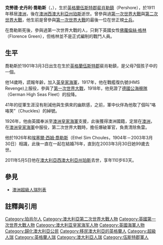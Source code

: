 {{Infobox Military Person
|name = 克勞德·喬勒斯（Claude Choules）
|birth_date = {{birth date|1901|3|3|df=y}}
|birth_place = {{GBR-1801}}[[英格蘭|英格蘭]][[伍斯特郡|伍斯特郡]][[裴肖勒鎮|裴肖勒鎮]]（Pershore） <ref name="1911 census">[http://dreammail.edgesuite.net/FindMyPast/claude_choules_1911.JPG 1911 census] {{webarchive|url=https://web.archive.org/web/20110723105555/http://dreammail.edgesuite.net/FindMyPast/claude_choules_1911.JPG |date=2011-07-23 }}</ref>
|death_date = {{death date|2011|5|5|1901|3|3|df=y}}（{{Age in years and days|1901|3|3|2011|5|5}}）
|death_place = {{AUS}}[[西澳大利亞州|西澳大利亞州]][[珀斯|珀斯]]
|image = [[File:Claude_Choules.jpg|200px]]
|caption = 克勞德·喬勒斯
|allegiance = {{GBR}}<br />{{AUS}}
|branch = [[英國皇家海軍|英國皇家海軍]]<br />[[澳洲皇家海軍|澳洲皇家海軍]]
|serviceyears = {{GBR}}（1916年－1926年）<br />{{AUS}}（1926年－1956年）
|rank = Acting Torpedo Officer, [[HMAS_Fremantle_(J246)|Fremantle]]<br />Chief Demolition Officer
|unit = 
|commands =
|battles = [[第一次世界大戰|第一次世界大戰]]<br />[[第二次世界大戰|第二次世界大戰]]
|spouse = 埃塞爾·西姆·喬勒斯（Ethel Sim Choules，1904－2003.03.30，99歲） 
|awards = 
|relations = 曾祖父：威廉·楊格·喬勒斯（William Young Choules，1803.12.25－1858.05.19）<br />曾祖母：莎拉·喬勒斯（Sarah Choules，1794.07.07－1847.08.04）<br />祖父：亨利·喬勒斯（ Henry Choules，1833.03.27－1893.06.08）<br />祖母：貝特西·梅·喬勒斯（Betsy May Choules，1830.01.09－1915.11.15）<br />父親：哈里·喬勒斯（Harry Choules，1862.09.20－1919.11.05）<br />母親：瑪德琳·喬勒斯（Madeline Choules，1869－1911.09）<br />長兄：Douglas Victor Choules（1893.05.31－1920.06.14）<br />三妹：瑪奇·格溫德琳·喬勒斯（Madge Gwendolen Choules，1904－1958.07） <br />另外7兄妹<br />女兒：達芙妮·喬勒斯-埃丁格（Daphne Choules-Edinger）<br />另外2子女<br />另外4－5個孫兒女<br />另外10－11個曾孫<br />另外21－22個玄孫
|laterwork =
}}
'''克勞德·史丹利·喬勒斯'''（{{lang-en|'''Claude Stanley Choules'''}}，{{bd|1901年|3月3日|2011年|5月5日|catIdx=Choules, Claude}}），生於[[英格蘭|英格蘭]][[伍斯特郡|伍斯特郡]][[裴肖勒鎮|裴肖勒鎮]]（Pershore），於1911年移居[[澳洲|澳洲]]，後在[[澳洲|澳洲]][[西澳大利亞州|西澳大利亞州]][[珀斯|珀斯]]逝世。曾參與過[[第一次世界大戰|第一次世界大戰]]與[[第二次世界大戰|第二次世界大戰]]，他生前是曾參與[[第一次世界大戰|第一次世界大戰]]的最後一位在世正規[[士兵|士兵]]。

在喬勒斯死後，參與過第一次世界大戰的人，只剩下英國女性[[佛蘿倫絲·格林|佛蘿倫絲·格林]]（Florence Green），但格林並不是正式編制的戰鬥人員。

==生平==
喬勒斯於1901年3月3日出生在生於[[英格蘭|英格蘭]][[伍斯特郡|伍斯特郡]]裴肖勒鎮，是父母7個孩子中的一個。

他14歲時，謊報年齡，加入[[英皇家海軍|英皇家海軍]]，1917年，他在戰艦復仇號(HMS Revenge)上服役，參與了[[第一次世界大戰|第一次世界大戰]]，1918年，他見證了[[德國公海䚀隊|德國公海䚀隊]]（German High Seas Fleet）的投降。

41年的從軍生涯沒有削減他與生俱來的幽默感，之前，軍中伙伴為他取了個叫“咯咯笑”（Chuckles）的綽號。

1926年，他由英國奉派至[[澳洲皇家海軍|澳洲皇家海軍]]支援，此後獲得澳洲國籍，定居在[[澳洲|澳洲]]，在[[澳洲皇家海軍|澳洲皇家海軍]]中服役，第二次世界大戰時，擔任爆破軍官，負責清除魚雷。

他於1926年和[[埃塞爾·西姆·喬勒斯|埃塞爾·西姆·喬勒斯]]（Ethel Sim Choules，1904年－2003年3月30日）相識，此後一直在一起在結婚76年，直到在2003年3月30日她99歲去世。

2011年5月5日他在[[澳大利亞|澳大利亞]][[西澳大利亞州|西澳大利亞州]][[珀斯|珀斯]]去世，享年110岁63天。

==參見==
*[[澳洲超級人瑞列表|澳洲超級人瑞列表]]

==註釋與引用==
{{reflist}}
{{Authority control}}

{{DEFAULTSORT:Choules, Claude}}
[[Category:珀肖尔人|Category:珀肖尔人]]
[[Category:澳大利亞第二次世界大戰人物|Category:澳大利亞第二次世界大戰人物]]
[[Category:英國第一次世界大戰人物|Category:英國第一次世界大戰人物]]
[[Category:澳大利亚皇家海军人物|Category:澳大利亚皇家海军人物]]
[[Category:英國海軍人物|Category:英國海軍人物]]
[[Category:歸化澳大利亞公民|Category:歸化澳大利亞公民]]
[[Category:移民澳大利亞的英格蘭人|Category:移民澳大利亞的英格蘭人]]
[[Category:超級人瑞|Category:超級人瑞]]
[[Category:英格蘭人瑞|Category:英格蘭人瑞]]
[[Category:澳大利亞人瑞|Category:澳大利亞人瑞]]
[[Category:伍斯特郡軍人|Category:伍斯特郡軍人]]